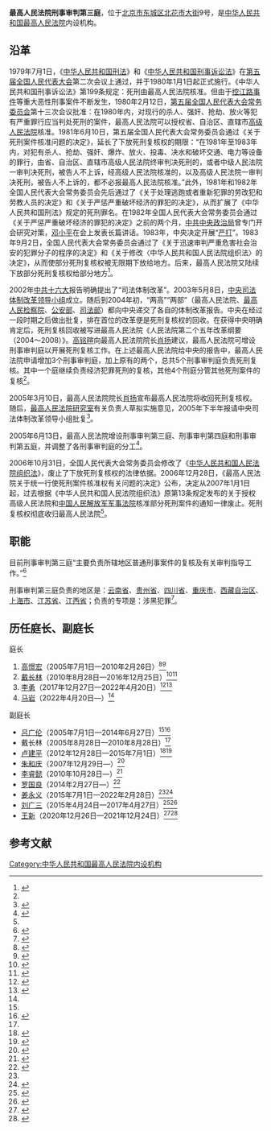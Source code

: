 {{Infobox PRCG
|机构名称=最高人民法院刑事审判第三庭
|标志1=Red star.svg
|标志1说明=
|职位1=庭长
|人员1=[[马岩|马　岩]]
|职位2=
|人员2=
|人数2=
|上级机构=[[中华人民共和国最高人民法院|中华人民共和国最高人民法院]]
|机构类型=最高人民法院内设机构
|行政级别=
|成立时间=
|地址1=[[北京市|北京市]][[东城区_(北京市)|东城区]][[北花市大街|北花市大街]]9号
|邮编1=
|电话0=
|电话1={{Tel|86|10|}}
|传真1=
|官网=
}}
'''最高人民法院刑事审判第三庭'''，位于[[北京市|北京市]][[东城区_(北京市)|东城区]][[北花市大街|北花市大街]]9号，是[[中华人民共和国最高人民法院|中华人民共和国最高人民法院]]内设机构。

==沿革==
1979年7月1日，《[[中华人民共和国刑法|中华人民共和国刑法]]》和《[[中华人民共和国刑事诉讼法|中华人民共和国刑事诉讼法]]》在[[第五届全国人民代表大会|第五届全国人民代表大会]]第二次会议上通过，并于1980年1月1日起正式施行。《中华人民共和国刑事诉讼法》第199条规定：死刑由最高人民法院核准。但由于[[控江路事件|控江路事件]]等重大恶性刑事案件不断发生，1980年2月12日，[[第五届全国人民代表大会常务委员会|第五届全国人民代表大会常务委员会]]第十三次会议批准：在1980年内，对现行的杀人、强奸、抢劫、放火等犯有严重罪行应当判处死刑的案件，最高人民法院可以授权省、自治区、直辖市[[高级人民法院|高级人民法院]]核准。1981年6月10日，第五届全国人民代表大会常务委员会通过《关于死刑案件核准问题的决定》，延长了下放死刑复核权的期限：“在1981年至1983年内，对犯有杀人、抢劫、强奸、爆炸、放火、投毒、决水和破坏交通、电力等设备的罪行，由省、自治区、直辖市高级人民法院终审判决死刑的，或者中级人民法院一审判决死刑，被告人不上诉，经高级人民法院核准的，以及高级人民法院一审判决死刑，被告人不上诉的，都不必报最高人民法院核准。”此外，1981年和1982年全国人民代表大会常务委员会先后通过了《关于处理逃跑或者重新犯罪的劳改犯和劳教人员的决定》和《关于严惩严重破坏经济的罪犯的决定》，从而扩展了《中华人民共和国刑法》规定的死刑罪名。在1982年全国人民代表大会常务委员会通过《关于严惩严重破坏经济的罪犯的决定》之前的两个月，[[中共中央政治局|中共中央政治局]]曾专门开会研究对策，[[邓小平|邓小平]]在会上发表长篇讲话。1983年，中央决定开展“[[严打|严打]]”。1983年9月2日，全国人民代表大会常务委员会通过了《关于迅速审判严重危害社会治安的犯罪分子的程序的决定》和《关于修改〈中华人民共和国人民法院组织法〉的决定》，从而使部分死刑复核权被无限期下放给地方。后来，最高人民法院又陆续下放部分死刑复核权给部分地方<ref name=yangzx>{{Cite web|url =  http://news.ifeng.com/history/zhongguoxiandaishi/detail_2013_11/22/31473500_0.shtml|title =  死刑复核下放的27年长路|author =  杨中旭|date =  |publisher =  中国新闻周刊2007年第1期|language =  |accessdate =  |quote =  |archive-date =  2019-05-02|archive-url =  https://web.archive.org/web/20190502170901/http://news.ifeng.com/history/zhongguoxiandaishi/detail_2013_11/22/31473500_0.shtml|dead-url =  no}}</ref>。

2002年[[中共十六大|中共十六大]]报告明确提出了“司法体制改革”。2003年5月8日，[[中央司法体制改革领导小组|中央司法体制改革领导小组]]成立。随后到2004年初，“两高”“两部”（最高人民法院、[[最高人民检察院|最高人民检察院]]、[[中华人民共和国公安部|公安部]]、[[中华人民共和国司法部|司法部]]）都向中央递交了各自的体制改革报告。中央在经过一段时期之后做出批复，排在首位的改革便是死刑复核权的回收。在获得中央明确肯定后，死刑复核回收被写进最高人民法院《人民法院第二个五年改革纲要（2004～2008）》。[[高铭暄|高铭暄]]向最高人民法院院长[[肖扬|肖扬]]建议，最高人民法院可增设刑事审判庭以开展死刑复核工作。在上述最高人民法院给中央的报告中，最高人民法院申请增加3个刑事审判庭，加上原有的两个，总共5个刑事审判庭负责死刑复核。其中一个庭继续负责经济犯罪死刑的复核，其他4个刑庭分管其他死刑案件的复核<ref name=yangzx/>。

2005年3月10日，最高人民法院院长[[肖扬|肖扬]]宣布最高人民法院将收回死刑复核权。随后，[[最高人民法院研究室|最高人民法院研究室]]有关负责人草拟实施意见，2005年下半年报请中央司法体制改革领导小组批复<ref>{{Cite web  |url =http://news.xinhuanet.com/legal/2005-09/27/content_3548779.htm  |title =最高法院将增设三个刑事审判庭接管死刑复核权  |author =  |date =2005-09-27  |publisher =新华网  |language =  |accessdate =  |quote =  |archive-date =2017-04-08  |archive-url =https://web.archive.org/web/20170408082725/http://news.xinhuanet.com/legal/2005-09/27/content_3548779.htm  |dead-url =no  }}</ref>。

2005年6月13日，最高人民法院增设刑事审判第三庭、刑事审判第四庭和刑事审判第五庭，并调整了各刑事审判庭的分工<ref name=jigoujsh>{{Cite web |url = http://rmfyb.chinacourt.org/paper/html/2014-11/23/content_90796.htm?div=-1 |title = 最高人民法院机构设置简史 |author =  |date = 2014-11-23 |publisher = 人民法院报 |language =  |accessdate =  |quote =  |archive-date = 2020-11-04 |archive-url = https://web.archive.org/web/20201104154950/http://rmfyb.chinacourt.org/paper/html/2014-11/23/content_90796.htm?div=-1 |dead-url = no }}</ref>。

2006年10月31日，全国人民代表大会常务委员会修改了《[[中华人民共和国人民法院组织法|中华人民共和国人民法院组织法]]》，废止了下放死刑复核权的法律依据。2006年12月28日，《最高人民法院关于统一行使死刑案件核准权有关问题的决定》公布，决定从2007年1月1日起，过去根据《中华人民共和国人民法院组织法》原第13条规定发布的关于授权高级人民法院和[[中国人民解放军军事法院|中国人民解放军军事法院]]核准部分死刑案件的通知一律废止。死刑复核权彻底收归最高人民法院<ref name=yangzx/>。

==职能==
目前刑事审判第三庭“主要负责所辖地区普通刑事案件的复核及有关审判指导工作。”<ref>{{Cite web |url = http://www.court.gov.cn/jigou-fayuanjigou-zhineng-8.html |title = 刑事审判第三庭 |author =  |date =  |publisher = 中华人民共和国最高人民法院 |language =  |accessdate = 2017-04-06 |quote =  |archive-date = 2020-07-03 |archive-url = https://web.archive.org/web/20200703061305/http://www.court.gov.cn/jigou-fayuanjigou-zhineng-8.html |dead-url = no }}</ref>

刑事审判第三庭负责的地区是：[[云南省|云南省]]、[[贵州省|贵州省]]、[[四川省|四川省]]、[[重庆市|重庆市]]、[[西藏自治区|西藏自治区]]、[[上海市|上海市]]、[[江苏省|江苏省]]、[[江西省|江西省]]；负责的专项是：涉黑犯罪<ref>{{Cite web |url = http://www.infzm.com/content/104788/ |title = 死刑复核权上收八年 最高法院如何刀下留人 |author =  |date = 2014-10-16 |publisher = 南方周末 |language =  |accessdate =  |quote =  |archive-date = 2021-03-08 |archive-url = https://web.archive.org/web/20210308014943/https://www.infzm.com/content/104788 |dead-url = no }}</ref>。

==历任庭长、副庭长==
{{col-begin}}
{{col-2}}
;庭长
#[[高憬宏|高憬宏]]（2005年7月1日—2010年2月26日）<ref name=ellsan>{{Cite web |url = http://www.npc.gov.cn/wxzl/wxzl/2004-02/09/content_327755.htm |title = 最高人民法院（2003年－） |author =  |date = 2004-02-09 |publisher = 中国人大网 |language =  |accessdate =  |quote =  |archive-url = https://web.archive.org/web/20200416175657/http://www.npc.gov.cn/wxzl/wxzl/2004-02/09/content_327755.htm |archive-date = 2020-04-16 |dead-url = yes }}</ref><ref>{{Cite web |url = http://www.chinacourt.org/article/detail/2010/03/id/396891.shtml |title = 全国人民代表大会常务委员会任免名单 |author =  |date = 2010-03-01 |publisher = 中国法院网 |language =  |accessdate =  |quote =  |archive-date = 2017-04-08 |archive-url = https://web.archive.org/web/20170408082713/http://www.chinacourt.org/article/detail/2010/03/id/396891.shtml |dead-url = no }}</ref>
#[[戴长林|戴长林]]（2010年8月28日—2016年12月25日）<ref>{{Cite web |url = http://news.sina.com.cn/c/2010-08-28/152120993630.shtml |title = 最高人民法院任命裴显鼎为刑事审判第二庭庭长 |author =  |date = 2010-08-28 |publisher = 新浪 |language =  |accessdate =  |quote =  |archive-date = 2019-08-27 |archive-url = https://web.archive.org/web/20190827175550/http://news.sina.com.cn/c/2010-08-28/152120993630.shtml |dead-url = no }}</ref><ref>{{Cite web|url = http://www.court.gov.cn/zixun-xiangqing-33771.html|title = 全国人民代表大会常务委员会任免名单|author = |date = 2016-12-25|publisher = 中华人民共和国最高人民法院|language = |accessdate = |quote = |archive-date = 2019-08-26|archive-url = https://web.archive.org/web/20190826125814/http://www.court.gov.cn/zixun-xiangqing-33771.html|dead-url = no}}</ref>
#[[李勇_(1966年)|李勇]]（2017年12月27日—2022年4月20日）<ref>{{Cite web |url = http://www.court.gov.cn/fabu-xiangqing-75662.html |title = 全国人民代表大会常务委员会任免名单 |author =  |date = 2017-12-27 |publisher = 中华人民共和国最高人民法院 |language =  |accessdate =  |quote =  |archive-date = 2020-11-09 |archive-url = https://web.archive.org/web/20201109184154/http://www.court.gov.cn/fabu-xiangqing-75662.html |dead-url = no }}</ref><ref name="npc20220420">{{Cite web|url=http://www.npc.gov.cn/npc/c30834/202204/7b95c69a784a435a9a134fc59f7e6a46.shtml|title=全国人民代表大会常务委员会任免名单（2022年4月20日第十三届全国人民代表大会常务委员会第三十四次会议通过）|date=2022-04-20|publisher=中国人大网|access-date=2022-04-30|archive-date=2022-06-14|archive-url=https://web.archive.org/web/20220614225437/http://www.npc.gov.cn/npc/c30834/202204/7b95c69a784a435a9a134fc59f7e6a46.shtml}}</ref>
#[[马岩|马岩]]（2022年4月20日—）<ref name="npc20220420" />

{{col-2}}
;副庭长
*[[吕广伦|吕广伦]]（2005年7月1日—2014年6月27日）<ref name=ellsan/><ref>{{Cite web |url = http://leaders.people.com.cn/n/2014/0628/c58278-25212682.html |title = 姜启波任最高人民法院立案庭庭长 |author =  |date = 2014-06-28 |publisher = 人民网 |language =  |accessdate =  |quote =  |archive-date = 2017-04-06 |archive-url = https://web.archive.org/web/20170406111226/http://leaders.people.com.cn/n/2014/0628/c58278-25212682.html |dead-url = no }}</ref>
*戴长林（2005年8月28日—2010年8月28日）<ref name=ellsan/>
*[[卢建平|卢建平]]（2012年12月28日—2015年7月1日）<ref name=elywqy>{{Cite web |url = http://legal.people.com.cn/n/2015/0701/c188502-27238812.html |title = 姜永义被任命为最高法刑事审判第三庭副庭长 |author =  |date = 2015-07-01 |publisher = 人民网 |language =  |accessdate =  |quote =  |archive-date = 2017-04-08 |archive-url = https://web.archive.org/web/20170408082325/http://legal.people.com.cn/n/2015/0701/c188502-27238812.html |dead-url = no }}</ref><ref>{{Cite web|url =  http://www.npc.gov.cn/wxzl/gongbao/2013-04/17/content_1811040.htm|title =  全国人民代表大会常务委员会任免名单(最高人民法院庭长、副庭长、审判员）|author =  |date =  2013-04-17|publisher =  中国人大网|language =  |accessdate =  |quote =  |archive-date =  2017-04-06|archive-url =  https://web.archive.org/web/20170406111012/http://www.npc.gov.cn/wxzl/gongbao/2013-04/17/content_1811040.htm|dead-url =  no}}</ref>
*[[朱和庆|朱和庆]]（2007年12月29日—）<ref>{{Cite web |url = http://news.163.com/10/0125/14/5TSONPDR000120GU.html |title = 江必新被任命为最高人民法院副院长 |author =  |date = 2010-01-25 |publisher = 网易 |language =  |accessdate =  |quote =  |archive-url = https://web.archive.org/web/20170409021058/http://news.163.com/10/0125/14/5TSONPDR000120GU.html |archive-date = 2017-04-09 |dead-url = yes }}</ref>
*[[李睿懿|李睿懿]]（2010年10月28日—）<ref>{{Cite web |url = http://npc.people.com.cn/GB/13073941.html |title = 全国人民代表大会常务委员会任免最高人民法院审判员名单 |author =  |date = 2010-10-28 |publisher = 人民网 |language =  |accessdate =  |quote =  |archive-date = 2010-10-31 |archive-url = https://web.archive.org/web/20101031171342/http://npc.people.com.cn/GB/13073941.html |dead-url = no }}</ref>
*[[罗国良|罗国良]]（2014年2月27日—）<ref>{{Cite web |url = http://www.law-lib.com/law/law_view.asp?id=445008 |title = 全国人民代表大会常务委员会任免名单 |author =  |date = 2014-02-27 |publisher = 法律图书馆 |language =  |accessdate =  |quote =  |archive-date = 2019-05-02 |archive-url = https://web.archive.org/web/20190502152029/http://www.law-lib.com/law/law_view.asp?id=445008 |dead-url = no }}</ref>
*[[姜永义|姜永义]]（2015年7月1日—2022年2月28日）<ref name=elywqy/><ref>{{Cite web|url=http://www.npc.gov.cn/npc/c30834/202202/14acd0927b3a46858cc8b387375dcfd1.shtml|title=全国人民代表大会常务委员会任免名单（2022年2月28日第十三届全国人民代表大会常务委员会第三十三次会议通过)|date=2022-02-28|publisher=中国人大网|access-date=2022-02-28|archive-date=2022-03-19|archive-url=https://web.archive.org/web/20220319154809/http://www.npc.gov.cn/npc/c30834/202202/14acd0927b3a46858cc8b387375dcfd1.shtml}}</ref>
*[[刘广三|刘广三]]（2015年4月24日—2017年4月27日）<ref>{{Cite web |url = http://www.court.gov.cn/fabu-xiangqing-14422.html |title = 全国人民代表大会常务委员会任免名单 |author =  |date = 2015-04-25 |publisher = 中华人民共和国最高人民法院 |language =  |accessdate =  |quote =  |archive-date = 2019-06-05 |archive-url = https://web.archive.org/web/20190605053842/http://www.court.gov.cn/fabu-xiangqing-14422.html |dead-url = no }}</ref><ref name=jinghe>{{Cite web |url = http://news.ifeng.com/a/20170427/51016635_0.shtml |title = 景汉朝、贺荣被免去最高人民法院副院长职务 |author =  |date = 2017-04-27 |publisher = 凤凰网 |language =  |accessdate =  |quote =  |archive-date = 2019-05-02 |archive-url = https://web.archive.org/web/20190502135859/http://news.ifeng.com/a/20170427/51016635_0.shtml |dead-url = no }}</ref>
*[[王新|王新]]（2020年12月26日—2021年12月24日）<ref>{{Cite web|url=http://www.npc.gov.cn/npc/c30834/202012/0779afce15234d43904197cf9ae1e3f9.shtml|title=全国人民代表大会常务委员会任免名单（2020年12月26日第十三届全国人民代表大会常务委员会第二十四次会议通过）|date=2020-12-26|publisher=中国人大网|access-date=2021-12-24|archive-date=2021-01-29|archive-url=https://web.archive.org/web/20210129111529/http://www.npc.gov.cn/npc/c30834/202012/0779afce15234d43904197cf9ae1e3f9.shtml|dead-url=no}}</ref><ref>{{Cite web|url=http://www.npc.gov.cn/npc/c30834/202112/9894a535b65449048f94b18dfad3db12.shtml|title=全国人民代表大会常务委员会任免名单（2021年12月24日第十三届全国人民代表大会常务委员会第三十二次会议通过）|date=2021-12-24|publisher=中国人大网|access-date=2021-12-24|archive-date=2021-12-24|archive-url=https://web.archive.org/web/20211224181853/http://www.npc.gov.cn/npc/c30834/202112/9894a535b65449048f94b18dfad3db12.shtml|dead-url=no}}</ref>
{{col-end}}

==参考文献==
{{Reflist|2}}

{{中华人民共和国法院|最}}
[[Category:中华人民共和国最高人民法院内设机构|Category:中华人民共和国最高人民法院内设机构]]